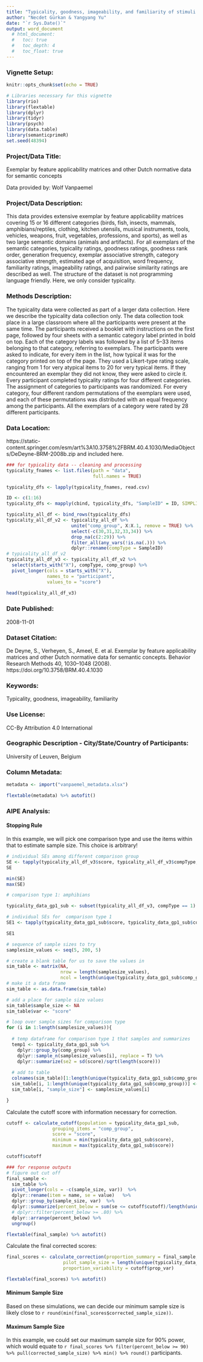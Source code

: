 ```yaml
---
title: "Typicality, goodness, imageability, and familiarity of stimuli across 16 categories"
author: "Necdet Gürkan & Yangyang Yu"
date: "`r Sys.Date()`"
output: word_document
  # html_document:
  #   toc: true
  #   toc_depth: 4
  #   toc_float: true
---
```


### Vignette Setup:

```r
knitr::opts_chunk$set(echo = TRUE)

# Libraries necessary for this vignette
library(rio)
library(flextable)
library(dplyr)
library(tidyr)
library(psych)
library(data.table)
library(semanticprimeR)
set.seed(48394)
```

### Project/Data Title: 

Exemplar by feature applicability matrices and other Dutch normative data for semantic concepts

Data provided by: Wolf Vanpaemel

### Project/Data Description: 

This data provides extensive exemplar by feature applicability matrices covering  15 or 16 different categories (birds, fish, insects, mammals, amphibians/reptiles, clothing, kitchen utensils, musical instruments, tools, vehicles, weapons, fruit, vegetables, professions, and sports), as well as two large semantic domains (animals and artifacts). For all exemplars of the  semantic categories, typicality ratings, goodness ratings, goodness rank order, generation frequency, exemplar associative strength, category associative strength, estimated age of acquisition, word frequency, familiarity ratings, imageability ratings, and pairwise similarity ratings are described as well. The structure of the dataset is not programming language friendly. Here, we only consider typicality.

### Methods Description: 

The typicality data were collected as part of a larger data collection. Here we describe the typicality data collection only. The data collection took place in a large classroom where all the participants were present at the same time. The participants received a booklet with instructions on the first page, followed by four sheets with a semantic category label printed in bold on top. Each of the category labels was followed by a list of 5–33 items belonging to that category, referring to exemplars. The participants were asked to indicate, for every item in the list, how  typical it was for the category printed on top of the page. They used a Likert-type rating scale, ranging from 1 for very atypical items to 20 for very typical items. If they encountered an exemplar they did not know, they were asked to circle it. Every participant completed  typicality ratings for four different categories. The assignment of categories to participants was randomized. For every category, four different random permutations of the exemplars were used, and each of these permutations was distributed with an equal frequency among the participants. All the exemplars of a category were rated by 28 different participants.

### Data Location: 

https://static-content.springer.com/esm/art%3A10.3758%2FBRM.40.4.1030/MediaObjects/DeDeyne-BRM-2008b.zip and included here. 

```r
### for typicality data -- cleaning and processing
typicality_fnames <- list.files(path = "data",
                                full.names = TRUE)

typicality_dfs <- lapply(typicality_fnames, read.csv)

ID <- c(1:16)
typicality_dfs <- mapply(cbind, typicality_dfs, "SampleID" = ID, SIMPLIFY = F)

typicality_all_df <- bind_rows(typicality_dfs)
typicality_all_df_v2 <- typicality_all_df %>% 
                        unite("comp_group", X:X.1, remove = TRUE) %>% 
                        select(-c(30,31,32,33,34)) %>% 
                        drop_na(c(2:29)) %>%
                        filter_all(any_vars(!is.na(.))) %>%
                        dplyr::rename(compType = SampleID)
# typicality_all_df_v2
typicality_all_df_v3 <- typicality_all_df_v2 %>% 
  select(starts_with("X"), compType, comp_group) %>% 
  pivot_longer(cols = starts_with("X"), 
               names_to = "participant", 
               values_to = "score")
                    
head(typicality_all_df_v3)
```

### Date Published: 

2008-11-01

### Dataset Citation: 

De Deyne, S., Verheyen, S., Ameel, E. et al. Exemplar by feature applicability matrices
and other Dutch normative data for semantic concepts. Behavior Research
Methods 40, 1030–1048 (2008). https://doi.org/10.3758/BRM.40.4.1030
 
### Keywords: 

Typicality, goodness, imageability, familiarity

### Use License: 

CC-By Attribution 4.0 International

### Geographic Description - City/State/Country of Participants:

University of Leuven, Belgium

### Column Metadata: 

```r
metadata <- import("vanpaemel_metadata.xlsx")

flextable(metadata) %>% autofit()
```

### AIPE Analysis: 

#### Stopping Rule

In this example, we will pick one comparison type and use the items within that to estimate sample size. This choice is arbitrary!

```r
# individual SEs among different comparison group
SE <- tapply(typicality_all_df_v3$score, typicality_all_df_v3$compType, function (x) { sd(x)/sqrt(length(x)) })
SE

min(SE)
max(SE)

# comparison type 1: amphibians
```

```r
typicality_data_gp1_sub <- subset(typicality_all_df_v3, compType == 1)

# individual SEs for  comparison type 1
SE1 <- tapply(typicality_data_gp1_sub$score, typicality_data_gp1_sub$comp_group, function (x) { sd(x)/sqrt(length(x)) })

SE1
```

```r
# sequence of sample sizes to try
samplesize_values <- seq(5, 200, 5)

# create a blank table for us to save the values in 
sim_table <- matrix(NA, 
                    nrow = length(samplesize_values), 
                    ncol = length(unique(typicality_data_gp1_sub$comp_group)))
# make it a data frame
sim_table <- as.data.frame(sim_table)

# add a place for sample size values 
sim_table$sample_size <- NA
sim_table$var <- "score"

# loop over sample sizes for comparison type 
for (i in 1:length(samplesize_values)){
    
  # temp dataframe for comparison type 1 that samples and summarizes
  temp1 <- typicality_data_gp1_sub %>% 
    dplyr::group_by(comp_group) %>% 
    dplyr::sample_n(samplesize_values[i], replace = T) %>% 
    dplyr::summarize(se2 = sd(score)/sqrt(length(score))) 
  
  # add to table
  colnames(sim_table)[1:length(unique(typicality_data_gp1_sub$comp_group))] <- temp1$comp_group
  sim_table[i, 1:length(unique(typicality_data_gp1_sub$comp_group))] <- temp1$se2
  sim_table[i, "sample_size"] <- samplesize_values[i]

}
```

Calculate the cutoff score with information necessary for correction. 

```r
cutoff <- calculate_cutoff(population = typicality_data_gp1_sub, 
                 grouping_items = "comp_group",
                 score = "score", 
                 minimum = min(typicality_data_gp1_sub$score),
                 maximum = max(typicality_data_gp1_sub$score))

cutoff$cutoff
```

```r
### for response outputs 
# figure out cut off
final_sample <- 
  sim_table %>%
  pivot_longer(cols = -c(sample_size, var))  %>% 
  dplyr::rename(item = name, se = value)   %>% 
  dplyr::group_by(sample_size, var)  %>% 
  dplyr::summarize(percent_below = sum(se <= cutoff$cutoff)/length(unique(typicality_data_gp1_sub$comp_group)))  %>% 
  # dplyr::filter(percent_below >= .80) %>% 
  dplyr::arrange(percent_below) %>% 
  ungroup()

flextable(final_sample) %>% autofit()
```

Calculate the final corrected scores:

```r
final_scores <- calculate_correction(proportion_summary = final_sample,
                     pilot_sample_size = length(unique(typicality_data_gp1_sub$participant)),
                     proportion_variability = cutoff$prop_var)

flextable(final_scores) %>% autofit()
```

#### Minimum Sample Size

Based on these simulations, we can decide our minimum sample size is likely close to `r round(min(final_scores$corrected_sample_size))`.

#### Maximum Sample Size

In this example, we could set our maximum sample size for 90% power, which would equate to `r final_scores %>% filter(percent_below >= 90) %>% pull(corrected_sample_size) %>% min() %>% round()` participants. 